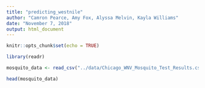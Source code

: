 ```yaml
---
title: "predicting_westnile"
author: "Camron Pearce, Amy Fox, Alyssa Melvin, Kayla Williams"
date: "November 7, 2018"
output: html_document
---
```


```r
knitr::opts_chunk$set(echo = TRUE)
```


```r
library(readr)
```

```r
mosquito_data <- read_csv("../data/Chicago_WNV_Mosquito_Test_Results.csv")

head(mosquito_data)
```


